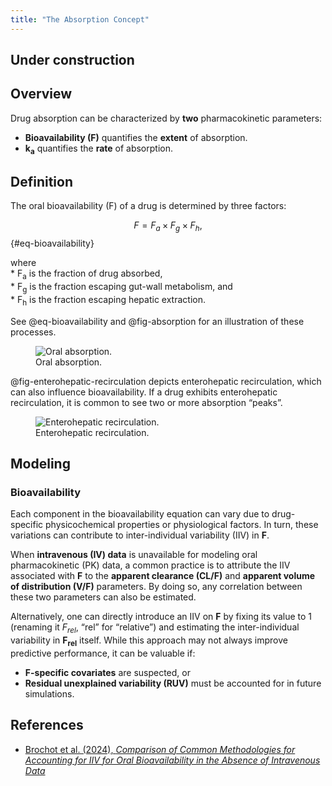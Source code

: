 ```yaml
---
title: "The Absorption Concept"
---
```


:::{.callout-caution}
# Under construction
:::

## Overview

Drug absorption can be characterized by **two** pharmacokinetic parameters:

- **Bioavailability (F)** quantifies the **extent** of absorption.
- **k<sub>a</sub>** quantifies the **rate** of absorption.

## Definition

The oral bioavailability (F) of a drug is determined by three factors:

$$
F = F_{a} \times F_{g} \times F_{h},
$$ {#eq-bioavailability}

where  
* F~a~ is the fraction of drug absorbed,  
* F~g~ is the fraction escaping gut-wall metabolism, and  
* F~h~ is the fraction escaping hepatic extraction.

See @eq-bioavailability and @fig-absorption for an illustration of these processes.

![Oral absorption.](images/absorption.png){#fig-absorption}

@fig-enterohepatic-recirculation depicts enterohepatic recirculation, which can also influence bioavailability.
If a drug exhibits enterohepatic recirculation, it is common to see two or more absorption "peaks".

![Enterohepatic recirculation.](images/enterohepatic-recirculation.png){#fig-enterohepatic-recirculation}

## Modeling

### Bioavailability

Each component in the bioavailability equation can vary due to drug-specific physicochemical properties or physiological factors.
In turn, these variations can contribute to inter-individual variability (IIV) in **F**.

When **intravenous (IV) data** is unavailable for modeling oral pharmacokinetic (PK) data, a common practice is to attribute the IIV associated with **F** to the **apparent clearance (CL/F)** and **apparent volume of distribution (V/F)** parameters.
By doing so, any correlation between these two parameters can also be estimated.

Alternatively, one can directly introduce an IIV on **F** by fixing its value to 1 (renaming it *F~rel~*, "rel" for "relative") and estimating the inter-individual variability in **F~rel~** itself.
While this approach may not always improve predictive performance, it can be valuable if:

- **F-specific covariates** are suspected, or  
- **Residual unexplained variability (RUV)** must be accounted for in future simulations.

## References

* [Brochot et al. (2024), *Comparison of Common Methodologies for Accounting for IIV for Oral Bioavailability in the Absence of Intravenous Data*](https://www.page-meeting.org/default.asp?abstract=11260)

::: {#refs}
:::
